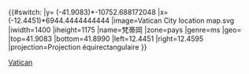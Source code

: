 {{#switch:{{{1}}}
|y= ({{{2}}}-41.9083)*-10752.688172048
|x= ({{{3}}}-12.4451)*6944.4444444444
|image=Vatican City location map.svg
|iwidth=1400
|iheight=1175
|name=梵蒂岡
|zone=pays
|genre=ms
|geo=
|top=41.9083
|bottom=41.8990
|left=12.4451
|right=12.4595
|projection=Projection équirectangulaire
}}<noinclude>{{Location map/Info|Vatican}}
{{Documentation}}
[[Category:地理位置圖模板|Vatican]]
</noinclude>